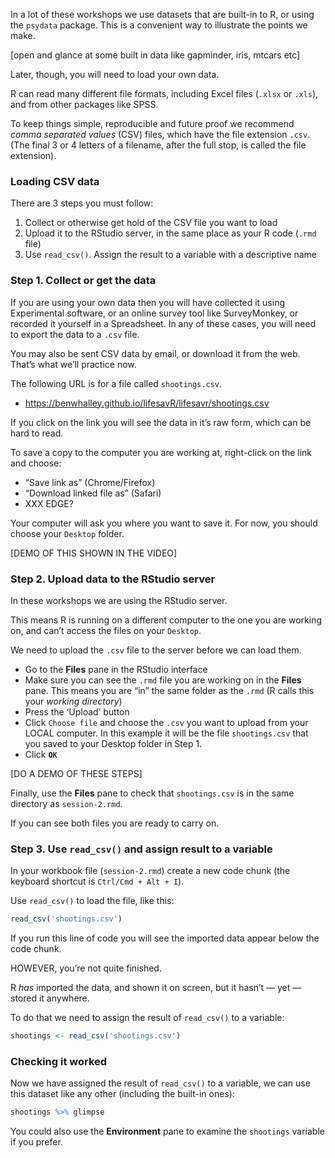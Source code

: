 In a lot of these workshops we use datasets that are built-in to R, or using the `psydata` package.
This is a convenient way to illustrate the points we make.

[open and glance at some built in data like gapminder, iris, mtcars etc]

Later, though, you will need to load your own data.

R can read many different file formats, including Excel files (`.xlsx` or `.xls`), and
from other packages like SPSS.

To keep things simple, reproducible and future proof we recommend *comma separated values* (CSV) files,
which have the file extension `.csv`.
(The final 3 or 4 letters of a filename, after the full stop, is called the file extension).  

### Loading CSV data

There are 3 steps you must follow:

1. Collect or otherwise get hold of the CSV file you want to load
2. Upload it to the RStudio server, in the same place as your R code (`.rmd` file)
3. Use `read_csv()`. Assign the result to a variable with a descriptive name

### Step 1. Collect or get the data

If you are using your own data then you will have collected it using Experimental software,
or an online survey tool like SurveyMonkey, or recorded it yourself in a Spreadsheet.
In any of these cases, you will need to export the data to a `.csv` file.

You may also be sent CSV data by email, or download it from the web. That's what we'll practice now.

The following URL is for a file called `shootings.csv`.

- [https://benwhalley.github.io/lifesavR/lifesavr/shootings.csv](https://benwhalley.github.io/lifesavR/lifesavr/shootings.csv)

If you click on the link you will see the data in it's raw form, which can be hard to read.

To save a copy to the computer you are working at, right-click on the link and choose:

- "Save link as" (Chrome/Firefox)
- "Download linked file as" (Safari)
- XXX EDGE?

Your computer will ask you where you want to save it. For now, you should choose your `Desktop` folder.

[DEMO OF THIS SHOWN IN THE VIDEO]

### Step 2. Upload data to the RStudio server

In these workshops we are using the RStudio server.

This means R is running on a different computer to the one you are working on, and can't access the files on your
`Desktop`.

We need to upload the `.csv` file to the server before we can load them.

- Go to the **Files** pane in the RStudio interface
- Make sure you can see the `.rmd` file you are working on in the **Files** pane. This means you are "in" the same folder as the `.rmd` (R calls this your *working directory*)
- Press the 'Upload' button
- Click `Choose file` and choose the `.csv` you want to upload from your LOCAL computer. In this example it will be the file `shootings.csv` that you saved to your Desktop folder in Step 1.
- Click **`OK`**

[DO A DEMO OF THESE STEPS]

Finally, use the **Files** pane to check that `shootings.csv` is in the same directory as `session-2.rmd`.

If you can see both files you are ready to carry on.

### Step 3. Use `read_csv()` and assign result to a variable

In your workbook file (`session-2.rmd`) create a new code chunk (the keyboard shortcut is `Ctrl/Cmd + Alt + I`).

Use `read_csv()` to load the file, like this:

```r
read_csv('shootings.csv')
```

If you run this line of code you will see the imported data appear below the code chunk.

HOWEVER, you're not quite finished.

R _has_ imported the data, and shown it on screen, but it hasn't --- yet --- stored it anywhere.

To do that we need to assign the result of `read_csv()` to a variable:

```r
shootings <- read_csv('shootings.csv')
```

### Checking it worked

Now we have assigned the result of `read_csv()` to a variable, we can use this
dataset like any other (including the built-in ones):

```r
shootings %>% glimpse
```

You could also use the **Environment** pane to examine the `shootings` variable if you prefer.
